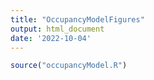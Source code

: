```yaml
---
title: "OccupancyModelFigures"
output: html_document
date: '2022-10-04'
---
```


```r
source("occupancyModel.R")
```
